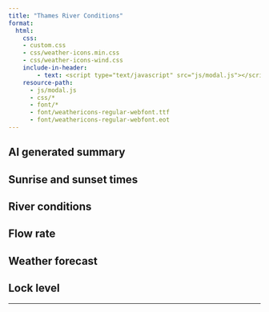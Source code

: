 ```yaml
---
title: "Thames River Conditions"
format: 
  html:
    css: 
    - custom.css
    - css/weather-icons.min.css
    - css/weather-icons-wind.css
    include-in-header: 
        - text: <script type="text/javascript" src="js/modal.js"></script>
    resource-path: 
      - js/modal.js
      - css/*
      - font/*
      - font/weathericons-regular-webfont.ttf
      - font/weathericons-regular-webfont.eot
---
```


```{=html}
<link href="https://unpkg.com/gridjs/dist/theme/mermaid.min.css" rel="stylesheet" />
<script src="https://cdn.plot.ly/plotly-latest.min.js"></script>
<script src="https://unpkg.com/gridjs/dist/gridjs.umd.js"></script>
<script src="https://unpkg.com/suncalc"></script>
```

## AI generated summary

:::{#ai-guidance .autospinner}
:::

## Sunrise and sunset times

:::{#sun-times-table .autospinner}
:::

## River conditions

::: {#river-conditions-table .autospinner}
:::

## Flow rate

::: {#flow-rate-walton .autospinner}
:::

::: {#flow-rate-kingston .autospinner}
:::

## Weather forecast


::: {#weather-forecast-table .autospinner}
:::


## Lock level

::: {#level-sunbury .autospinner}
:::

::: {#level-molesey .autospinner}
:::

---
